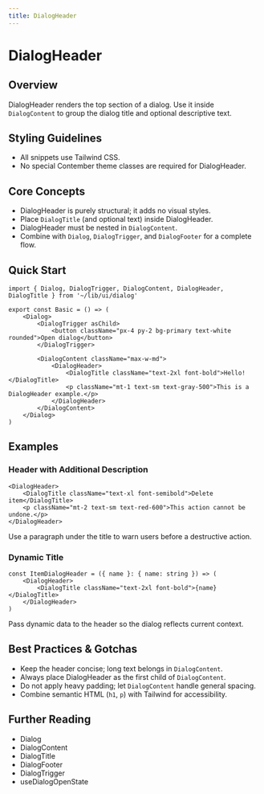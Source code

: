 ```yaml
---
title: DialogHeader
---
```


<!-- Edited by human: false -->
<!-- Examples count: 11 -->
<!-- Source examples: 0 -->
<!-- Playground examples: 1 -->
<!-- External examples: 10 -->
<!-- Import examples: 6 -->

# DialogHeader

## Overview
DialogHeader renders the top section of a dialog.
Use it inside `DialogContent` to group the dialog title and optional descriptive text.

## Styling Guidelines
* All snippets use Tailwind CSS.
* No special Contember theme classes are required for DialogHeader.

## Core Concepts
* DialogHeader is purely structural; it adds no visual styles.
* Place `DialogTitle` (and optional text) inside DialogHeader.
* DialogHeader must be nested in `DialogContent`.
* Combine with `Dialog`, `DialogTrigger`, and `DialogFooter` for a complete flow.

## Quick Start
```tsx
import { Dialog, DialogTrigger, DialogContent, DialogHeader, DialogTitle } from '~/lib/ui/dialog'

export const Basic = () => (
	<Dialog>
		<DialogTrigger asChild>
			<button className="px-4 py-2 bg-primary text-white rounded">Open dialog</button>
		</DialogTrigger>

		<DialogContent className="max-w-md">
			<DialogHeader>
				<DialogTitle className="text-2xl font-bold">Hello!</DialogTitle>
				<p className="mt-1 text-sm text-gray-500">This is a DialogHeader example.</p>
			</DialogHeader>
		</DialogContent>
	</Dialog>
)
```

## Examples

### Header with Additional Description
```tsx
<DialogHeader>
	<DialogTitle className="text-xl font-semibold">Delete item</DialogTitle>
	<p className="mt-2 text-sm text-red-600">This action cannot be undone.</p>
</DialogHeader>
```
Use a paragraph under the title to warn users before a destructive action.

### Dynamic Title
```tsx
const ItemDialogHeader = ({ name }: { name: string }) => (
	<DialogHeader>
		<DialogTitle className="text-2xl font-bold">{name}</DialogTitle>
	</DialogHeader>
)
```
Pass dynamic data to the header so the dialog reflects current context.

## Best Practices & Gotchas
* Keep the header concise; long text belongs in `DialogContent`.
* Always place DialogHeader as the first child of `DialogContent`.
* Do not apply heavy padding; let `DialogContent` handle general spacing.
* Combine semantic HTML (`h1`, `p`) with Tailwind for accessibility.

## Further Reading
* Dialog
* DialogContent
* DialogTitle
* DialogFooter
* DialogTrigger
* useDialogOpenState

<!-- End of Generated Documentation -->
